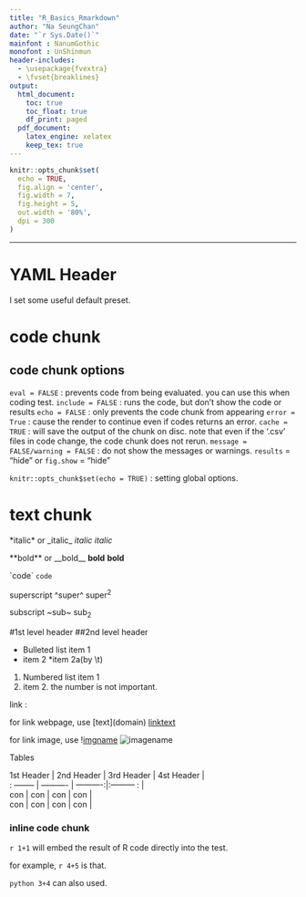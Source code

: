 ```yaml
---
title: "R_Basics_Rmarkdown"
author: "Na SeungChan"
date: "`r Sys.Date()`"
mainfont : NanumGothic
monofont : UnShinmun
header-includes:
  - \usepackage{fvextra}
  - \fvset{breaklines}
output:
  html_document:
    toc: true
    toc_float: true
    df_print: paged
  pdf_document:
    latex_engine: xelatex
    keep_tex: true
---
```


```r
knitr::opts_chunk$set(
  echo = TRUE,
  fig.align = 'center',
  fig.width = 7,
  fig.height = 5,
  out.width = '80%',
  dpi = 300
)
```

---

# YAML Header

I set some useful default preset.


# code chunk

## code chunk options

`eval = FALSE` : prevents code from being evaluated. you can use this when coding test.
`include = FALSE` : runs the code, but don't show the code or results
`echo = FALSE` : only prevents the code chunk from appearing
`error = True` : cause the render to continue even if codes returns an error.
`cache = TRUE` : will save the output of the chunk on disc. note that even if the '.csv' files in code change, the code chunk does not rerun.
`message = FALSE/warning = FALSE` : do not show the messages or warnings.
`results` = "hide" or `fig.show` = "hide"

`knitr::opts_chunk$set(echo = TRUE)` : setting global options. 


# text chunk

\*italic\* or \_italic\_
*italic*
_italic_

\*\*bold\*\* or \_\_bold\_\_
**bold**
__bold__

\`code\`
`code`

superscript \^super\^
super^2^

subscript \~sub\~
sub~2~

\#1st level header
\#\#2nd level header

* Bulleted list item 1
* item 2
  *item 2a(by \\t)

1. Numbered list item 1
0. item 2. the number is not important.

link : 
<domain>

for link webpage, use
\[text](domain)
[linktext](https://www.google.com/)

for link image, use
\![imgname](./imgfilename)
![imagename](./visualization-stat-bar.png)


Tables

| 1st Header | 2nd Header | 3rd Header | 4st Header |
| : -------- | ---------- | ----------:|:--------- : |
| con        | con | con | con |
| con        | con | con | con |



### inline code chunk

`r 1+1` will embed the result of R code directly into the test. 

for example, `r 4+5` is that.

`python 3+4` can also used.















































